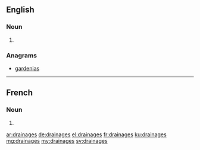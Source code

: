 ==English==

===Noun===
{{head|en|plural}}

# {{plural of|drainage|lang=en|nocat=1}}

===Anagrams===
* [[gardenias#English|gardenias]]

----

==French==

===Noun===
{{head|fr|plural}}

# {{plural of|drainage|lang=fr|nocat=1}}

[[ar:drainages]]
[[de:drainages]]
[[el:drainages]]
[[fr:drainages]]
[[ku:drainages]]
[[mg:drainages]]
[[my:drainages]]
[[sv:drainages]]